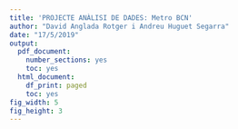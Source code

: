 ```yaml
---
title: 'PROJECTE ANÀLISI DE DADES: Metro BCN'
author: "David Anglada Rotger i Andreu Huguet Segarra"
date: "17/5/2019"
output:
  pdf_document:
    number_sections: yes
    toc: yes
  html_document:
    df_print: paged
    toc: yes
fig_width: 5
fig_height: 3
---
```



